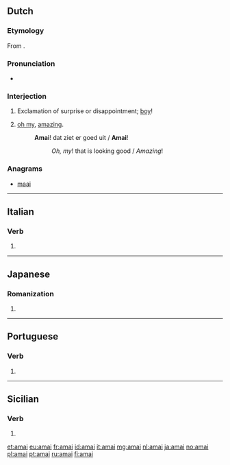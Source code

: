 ==Dutch==
===Etymology===
From {{etyl|en|nl}} {{compound|oh|my|lang=en|nocat=1}}.

===Pronunciation===
* {{audio|Nl-amai.ogg|Audio|lang=nl}}

===Interjection===
{{nl-interj}}

# {{context|Belgium|lang=nl}} Exclamation of surprise or disappointment; [[boy]]!
# [[oh my]], [[amazing]].
#: '''Amai'''! dat ziet er goed uit / '''Amai'''!
#:: ''Oh, my''! that is looking good / ''Amazing''!

===Anagrams===
* [[maai#Dutch|maai]]

----

==Italian==

===Verb===
{{head|it|verb form}}

# {{form of|first-person singular indicative past historic|amare|lang=it}}

----

==Japanese==

===Romanization===
{{ja-romaji}}

# {{ja-romanization of|あまい}}

----

==Portuguese==

===Verb===
{{pt-verb-form}}

# {{pt-verb form of|amar|ar|imperative|affirmative|plural|second}}

----

==Sicilian==

===Verb===
{{head|scn|verb form}}

# {{form of|[[first-person singular]] [[preterite]] [[active voice|active]] [[indicative mood|indicative]]|amari|lang=scn}}

[[et:amai]]
[[eu:amai]]
[[fr:amai]]
[[id:amai]]
[[it:amai]]
[[mg:amai]]
[[nl:amai]]
[[ja:amai]]
[[no:amai]]
[[pl:amai]]
[[pt:amai]]
[[ru:amai]]
[[fi:amai]]